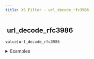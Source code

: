 ```yaml
---
title: XS Filter - url_decode_rfc3986
---
```


## <img src="../assets/docuBadge (11).png" alt="" data-size="line"> url\_decode\_rfc3986 <a href="#xs-url_decode_rfc3986" id="xs-url_decode_rfc3986"></a>

`value|url_decode_rfc3986`

<details>

<summary>Examples</summary>

```javascript
"Hello%20World"|url_decode_rfc3986    // Returns "Hello World"
"test%2Bfile"|url_decode_rfc3986      // Returns "test+file"
```

</details>
